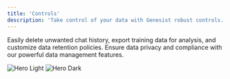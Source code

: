 ```yaml
---
title: 'Controls'
description: 'Take control of your data with Genesist robust controls.'
---
```


Easily delete unwanted chat history, export training data for analysis, and customize data retention policies. Ensure data privacy and compliance with our powerful data management features.

<img
  className="block dark:hidden"
  src="/images/settings_control.png"
  alt="Hero Light"
/>
<img
  className="hidden dark:block"
  src="/images/settings_control.png"
  alt="Hero Dark"
/>